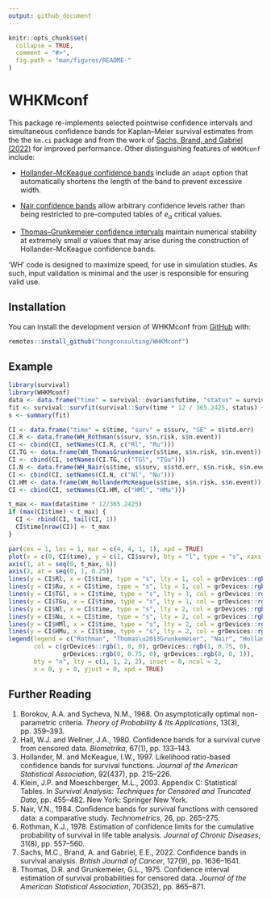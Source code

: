 ```yaml
---
output: github_document
---
```


<!-- README.md is generated from README.Rmd. Please edit that file -->

```r
knitr::opts_chunk$set(
  collapse = TRUE,
  comment = "#>",
  fig.path = "man/figures/README-"
)
```

# WHKMconf

<!-- badges: start -->
<!-- badges: end -->

This package re-implements selected pointwise confidence intervals and simultaneous confidence bands for Kaplan–Meier survival estimates from the the `km.ci` package and from the work of [Sachs, Brand, and Gabriel (2022)](https://doi.org/10.1038/s41416-022-01920-5) for improved performance. Other distinguishing features of `WHKMconf` include: 

* [Hollander–McKeague confidence bands](https://hongconsulting.github.io/WHKMconf/reference/WH_HollanderMcKeague.html) include an `adapt` option that automatically shortens the length of the band to prevent excessive width.

* [Nair confidence bands](https://hongconsulting.github.io/WHKMconf/reference/WH_Nair.html) allow arbitrary confidence levels rather than being restricted to pre-computed tables of $e_{\alpha}$ critical values. 

* [Thomas–Grunkemeier confidence intervals](https://hongconsulting.github.io/WHKMconf/reference/WH_ThomasGrunkemeier.html) maintain numerical stability at extremely small $\alpha$ values that may arise during the construction of Hollander–McKeague confidence bands.

'WH' code is designed to maximize speed, for use in simulation studies. As such, input validation is minimal and the user is responsible for ensuring valid use.
    
## Installation

You can install the development version of WHKMconf from [GitHub](https://github.com/hongconsulting/WHKMconf) with:

``` r
remotes::install_github("hongconsulting/WHKMconf")
```

## Example

```r
library(survival)
library(WHKMconf)
data <- data.frame("time" = survival::ovarian$futime, "status" = survival::ovarian$fustat)
fit <- survival::survfit(survival::Surv(time * 12 / 365.2425, status) ~ 1, data = data)
s <- summary(fit)

CI <- data.frame("time" = s$time, "surv" = s$surv, "SE" = s$std.err)
CI.R <- data.frame(WH_Rothman(s$surv, s$n.risk, s$n.event))
CI <- cbind(CI, setNames(CI.R, c("Rl", "Ru")))
CI.TG <- data.frame(WH_ThomasGrunkemeier(s$time, s$n.risk, s$n.event))
CI <- cbind(CI, setNames(CI.TG, c("TGl", "TGu")))
CI.N <- data.frame(WH_Nair(s$time, s$surv, s$std.err, s$n.risk, s$n.event))
CI <- cbind(CI, setNames(CI.N, c("Nl", "Nu")))
CI.HM <- data.frame(WH_HollanderMcKeague(s$time, s$n.risk, s$n.event))
CI <- cbind(CI, setNames(CI.HM, c("HMl", "HMu")))

t_max <- max(data$time * 12/365.2425)
if (max(CI$time) < t_max) {
  CI <- rbind(CI, tail(CI, 1))
  CI$time[nrow(CI)] <- t_max
}

par(cex = 1, las = 1, mar = c(4, 4, 1, 1), xpd = TRUE)
plot(x = c(0, CI$time), y = c(1, CI$surv), bty = "l", type = "s", xaxs = "i", yaxs = "i", xaxt = "n", yaxt = "n", xlab = "Time (months)", ylab = "Overall survival", xlim = c(0, t_max), ylim = c(0, 1))
axis(1, at = seq(0, t_max, 6))
axis(2, at = seq(0, 1, 0.25))
lines(y = CI$Rl, x = CI$time, type = "s", lty = 1, col = grDevices::rgb(1, 0, 0))
lines(y = CI$Ru, x = CI$time, type = "s", lty = 1, col = grDevices::rgb(1, 0, 0))
lines(y = CI$TGl, x = CI$time, type = "s", lty = 1, col = grDevices::rgb(1, 0.75, 0))
lines(y = CI$TGu, x = CI$time, type = "s", lty = 1, col = grDevices::rgb(1, 0.75, 0))
lines(y = CI$Nl, x = CI$time, type = "s", lty = 2, col = grDevices::rgb(0, 0.75, 0))
lines(y = CI$Nu, x = CI$time, type = "s", lty = 2, col = grDevices::rgb(0, 0.75, 0))
lines(y = CI$HMl, x = CI$time, type = "s", lty = 2, col = grDevices::rgb(0, 0, 1))
lines(y = CI$HMu, x = CI$time, type = "s", lty = 2, col = grDevices::rgb(0, 0, 1))
legend(legend = c("Rothman", "Thomas\u2013Grunkemeier", "Nair", "Hollander\u2013McKeague"),
       col = c(grDevices::rgb(1, 0, 0), grDevices::rgb(1, 0.75, 0),
               grDevices::rgb(0, 0.75, 0), grDevices::rgb(0, 0, 1)),
       bty = "n", lty = c(1, 1, 2, 2), inset = 0, ncol = 2,
       x = 0, y = 0, yjust = 0, xpd = TRUE)
```

## Further Reading

1. Borokov, A.A. and Sycheva, N.M., 1968. On asymptotically optimal non-parametric criteria. *Theory of Probability & Its Applications*, 13(3), pp. 359–393.
2. Hall, W.J. and Wellner, J.A., 1980. Confidence bands for a survival curve from censored data. *Biometrika*, 67(1), pp. 133–143.
3. Hollander, M. and McKeague, I.W., 1997. Likelihood ratio-based confidence bands for survival functions. *Journal of the American Statistical Association*, 92(437), pp. 215–226.
4. Klein, J.P. and Moeschberger, M.L., 2003. Appendix C: Statistical Tables. In *Survival Analysis: Techniques for Censored and Truncated Data*, pp. 455–482. New York: Springer New York.
5. Nair, V.N., 1984. Conﬁdence bands for survival functions with censored data: a comparative study. *Technometrics*, 26, pp. 265–275.
6. Rothman, K.J., 1978. Estimation of confidence limits for the cumulative probability of survival in life table analysis. *Journal of Chronic Diseases*, 31(8), pp. 557–560.
7. Sachs, M.C., Brand, A. and Gabriel, E.E., 2022. Confidence bands in survival analysis. *British Journal of Cancer*, 127(9), pp. 1636–1641.
8. Thomas, D.R. and Grunkemeier, G.L., 1975. Confidence interval estimation of survival probabilities for censored data. *Journal of the American Statistical Association*, 70(352), pp. 865–871.
